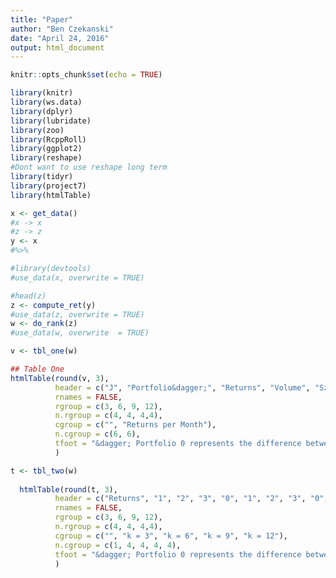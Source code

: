 ```yaml
---
title: "Paper"
author: "Ben Czekanski"
date: "April 24, 2016"
output: html_document
---
```


```r
knitr::opts_chunk$set(echo = TRUE)

library(knitr)
library(ws.data)
library(dplyr)
library(lubridate)
library(zoo)
library(RcppRoll)
library(ggplot2)
library(reshape)
#Dont want to use reshape long term
library(tidyr)
library(project7)
library(htmlTable)
```

```r
x <- get_data()
#x -> x
#z -> z 
y <- x 
#%>%

#library(devtools)
#use_data(x, overwrite = TRUE)

```

```r
#head(z)
z <- compute_ret(y)
#use_data(z, overwrite = TRUE)
w <- do_rank(z) 
#use_data(w, overwrite  = TRUE)
```

```r
v <- tbl_one(w)

## Table One
htmlTable(round(v, 3),
          header = c("J", "Portfolio&dagger;", "Returns", "Volume", "SzRank", "Price", "3", "6", "9", "12", "24", "36"),
          rnames = FALSE,
          rgroup = c(3, 6, 9, 12),
          n.rgroup = c(4, 4, 4,4),
          cgroup = c("", "Returns per Month"),
          n.cgroup = c(6, 6),
          tfoot = "&dagger; Portfolio 0 represents the difference between Portfolio 10 and Portfolio 1"
          )
```

```r
t <- tbl_two(w)
  
  htmlTable(round(t, 3),
          header = c("Returns", "1", "2", "3", "0", "1", "2", "3", "0", "1", "2", "3", "0",  "1", "2", "3", "0"),
          rnames = FALSE,
          rgroup = c(3, 6, 9, 12),
          n.rgroup = c(4, 4, 4,4),
          cgroup = c("", "k = 3", "k = 6", "k = 9", "k = 12"),
          n.cgroup = c(1, 4, 4, 4, 4),
          tfoot = "&dagger; Portfolio 0 represents the difference between Portfolio 10 and Portfolio 1"
          )
```
